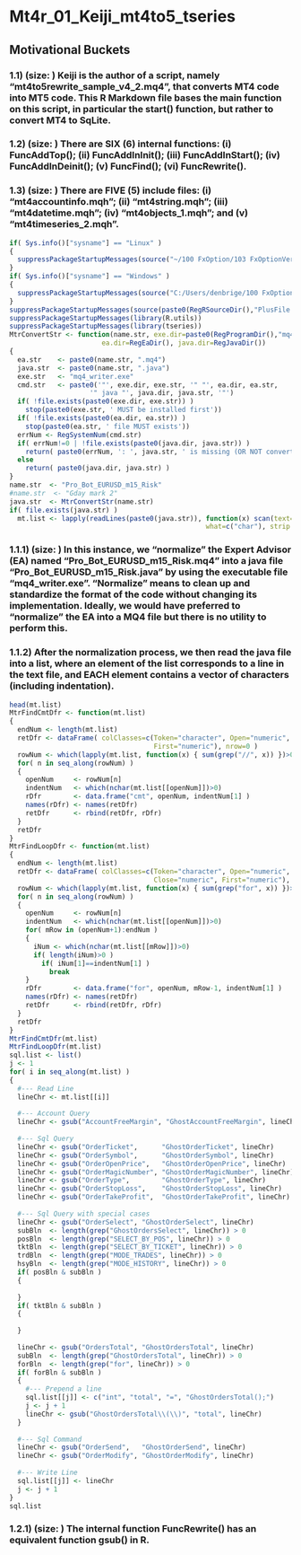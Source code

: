 Mt4r_01_Keiji_mt4to5_tseries
==================================================================================================================================
## Motivational Buckets
### 1.1) (size: )  Keiji is the author of a script, namely "mt4to5rewrite_sample_v4_2.mq4", that converts MT4 code into MT5 code. This R Markdown file bases the main function on this script, in particular the start() function, but rather to convert MT4 to SqLite. 
### 1.2) (size: ) There are SIX (6) internal functions: (i) FuncAddTop(); (ii) FuncAddInInit(); (iii) FuncAddInStart(); (iv) FuncAddInDeinit(); (v) FuncFind(); (vi) FuncRewrite().
### 1.3) (size: ) There are FIVE (5) include files: (i) "mt4accountinfo.mqh"; (ii) "mt4string.mqh"; (iii) "mt4datetime.mqh"; (iv) "mt4objects_1.mqh"; and (v) "mt4timeseries_2.mqh".

```r
if( Sys.info()["sysname"] == "Linux" )
{
  suppressPackageStartupMessages(source("~/100 FxOption/103 FxOptionVerBack/080 Fx Git/R-source/PlusReg.R", echo=FALSE))
}
if( Sys.info()["sysname"] == "Windows" )
{
  suppressPackageStartupMessages(source("C:/Users/denbrige/100 FxOption/103 FxOptionVerBack/080 Fx Git/R-source/PlusReg.R", echo=FALSE))
}
suppressPackageStartupMessages(source(paste0(RegRSourceDir(),"PlusFile.R"), echo=FALSE))
suppressPackageStartupMessages(library(R.utils))
suppressPackageStartupMessages(library(tseries))
MtrConvertStr <- function(name.str, exe.dir=paste0(RegProgramDir(),"mq4_converter/"),
                       ea.dir=RegEaDir(), java.dir=RegJavaDir())
{
  ea.str    <- paste0(name.str, ".mq4")
  java.str  <- paste0(name.str, ".java")
  exe.str   <- "mq4_writer.exe"
  cmd.str   <- paste0('"', exe.dir, exe.str, '" "', ea.dir, ea.str, 
                    '" java "', java.dir, java.str, '"')
  if( !file.exists(paste0(exe.dir, exe.str)) )
    stop(paste0(exe.str, ' MUST be installed first'))
  if( !file.exists(paste0(ea.dir, ea.str)) )
    stop(paste0(ea.str, ' file MUST exists'))
  errNum <- RegSystemNum(cmd.str)
  if( errNum!=0 | !file.exists(paste0(java.dir, java.str)) )
    return( paste0(errNum, ': ', java.str, ' is missing (OR NOT converted correctly)') )
  else
    return( paste0(java.dir, java.str) )
}
name.str  <- "Pro_Bot_EURUSD_m15_Risk"
#name.str  <- "Gday mark 2"
java.str  <- MtrConvertStr(name.str)
if( file.exists(java.str) )
  mt.list <- lapply(readLines(paste0(java.str)), function(x) scan(text=x, sep=" ", 
                                                 what=c("char"), strip.white=c(FALSE)))
```
### 1.1.1) (size: ) In this instance, we "normalize" the Expert Advisor (EA) named "Pro_Bot_EURUSD_m15_Risk.mq4" into a java file "Pro_Bot_EURUSD_m15_Risk.java" by using the executable file "mq4_writer.exe". "Normalize" means to clean up and standardize the format of the code without changing its implementation. Ideally, we would have preferred to "normalize" the EA into a MQ4 file but there is no utility to perform this.
### 1.1.2) After the normalization process, we then read the java file into a list, where an element of the list corresponds to a line in the text file, and EACH element contains a vector of characters (including indentation).

```r
head(mt.list)
MtrFindCmtDfr <- function(mt.list)
{
  endNum <- length(mt.list)
  retDfr <- dataFrame( colClasses=c(Token="character", Open="numeric", 
                                    First="numeric"), nrow=0 )
  rowNum <- which(lapply(mt.list, function(x) { sum(grep("//", x)) })>0)
  for( n in seq_along(rowNum) )
  {
    openNum     <- rowNum[n]
    indentNum   <- which(nchar(mt.list[[openNum]])>0)
    rDfr        <- data.frame("cmt", openNum, indentNum[1] )
    names(rDfr) <- names(retDfr)
    retDfr      <- rbind(retDfr, rDfr)
  }
  retDfr
}
MtrFindLoopDfr <- function(mt.list)
{
  endNum <- length(mt.list)
  retDfr <- dataFrame( colClasses=c(Token="character", Open="numeric", 
                                    Close="numeric", First="numeric"), nrow=0 )
  rowNum <- which(lapply(mt.list, function(x) { sum(grep("for", x)) })>0)
  for( n in seq_along(rowNum) )
  {
    openNum     <- rowNum[n]
    indentNum   <- which(nchar(mt.list[[openNum]])>0)
    for( mRow in (openNum+1):endNum )
    {
      iNum <- which(nchar(mt.list[[mRow]])>0)
      if( length(iNum)>0 )
        if( iNum[1]==indentNum[1] )
          break
    }
    rDfr        <- data.frame("for", openNum, mRow-1, indentNum[1] )
    names(rDfr) <- names(retDfr)
    retDfr      <- rbind(retDfr, rDfr)
  }
  retDfr
}
MtrFindCmtDfr(mt.list)
MtrFindLoopDfr(mt.list)
sql.list <- list()
j <- 1
for( i in seq_along(mt.list) )
{
  #--- Read Line
  lineChr <- mt.list[[i]]
  
  #--- Account Query
  lineChr <- gsub("AccountFreeMargin", "GhostAccountFreeMargin", lineChr)
  
  #--- Sql Query  
  lineChr <- gsub("OrderTicket",      "GhostOrderTicket", lineChr)
  lineChr <- gsub("OrderSymbol",      "GhostOrderSymbol", lineChr)
  lineChr <- gsub("OrderOpenPrice",   "GhostOrderOpenPrice", lineChr)
  lineChr <- gsub("OrderMagicNumber", "GhostOrderMagicNumber", lineChr)
  lineChr <- gsub("OrderType",        "GhostOrderType", lineChr)
  lineChr <- gsub("OrderStopLoss",    "GhostOrderStopLoss", lineChr)
  lineChr <- gsub("OrderTakeProfit",  "GhostOrderTakeProfit", lineChr)
  
  #--- Sql Query with special cases
  lineChr <- gsub("OrderSelect", "GhostOrderSelect", lineChr)
  subBln  <- length(grep("GhostOrdersSelect", lineChr)) > 0
  posBln  <- length(grep("SELECT_BY_POS", lineChr)) > 0
  tktBln  <- length(grep("SELECT_BY_TICKET", lineChr)) > 0
  trdBln  <- length(grep("MODE_TRADES", lineChr)) > 0
  hsyBln  <- length(grep("MODE_HISTORY", lineChr)) > 0
  if( posBln & subBln )
  {
    
  }
  if( tktBln & subBln )
  {
    
  }  
  
  lineChr <- gsub("OrdersTotal", "GhostOrdersTotal", lineChr)
  subBln  <- length(grep("GhostOrdersTotal", lineChr)) > 0
  forBln  <- length(grep("for", lineChr)) > 0
  if( forBln & subBln )
  {
    #--- Prepend a line
    sql.list[[j]] <- c("int", "total", "=", "GhostOrdersTotal();")
    j <- j + 1
    lineChr <- gsub("GhostOrdersTotal\\(\\)", "total", lineChr)
  }
  
  #--- Sql Command
  lineChr <- gsub("OrderSend",   "GhostOrderSend", lineChr)
  lineChr <- gsub("OrderModify", "GhostOrderModify", lineChr)
  
  #--- Write Line
  sql.list[[j]] <- lineChr
  j <- j + 1
}
sql.list
```
### 1.2.1) (size: ) The internal function FuncRewrite() has an equivalent function gsub() in R. 

